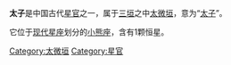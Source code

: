 '''太子'''是中国古代[[星官|星官]]之一，属于[[三垣|三垣]]之中[[太微垣|太微垣]]，意为“[[太子|太子]]”。

它位于[[星座列表|现代星座]]划分的[[小熊座|小熊座]]，含有1颗恒星。

[[Category:太微垣|Category:太微垣]]
[[Category:星官|Category:星官]]
